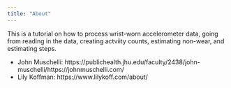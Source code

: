 ```yaml
---
title: "About"
---
```


This is a tutorial on how to process wrist-worn accelerometer data, going from reading in the data, creating actviity counts, estimating non-wear, and estimating steps.

- John Muschelli: https://publichealth.jhu.edu/faculty/2438/john-muschelli/https://johnmuschelli.com/
- Lily Koffman: https://www.lilykoff.com/about/

